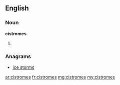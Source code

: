 ==English==

===Noun===
'''cistromes'''

# {{plural of|cistrome}}

===Anagrams===
* [[ice storms#English|ice storms]]

[[ar:cistromes]]
[[fr:cistromes]]
[[mg:cistromes]]
[[my:cistromes]]